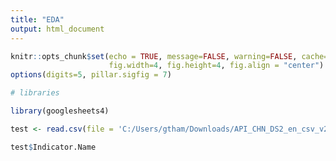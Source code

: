 ```yaml
---
title: "EDA"
output: html_document
---
```


```r
knitr::opts_chunk$set(echo = TRUE, message=FALSE, warning=FALSE, cache=TRUE, 
                      fig.width=4, fig.height=4, fig.align = "center")
options(digits=5, pillar.sigfig = 7)
```

```r
# libraries

library(googlesheets4)
```


```r
test <- read.csv(file = 'C:/Users/gtham/Downloads/API_CHN_DS2_en_csv_v2_3159698.csv')
```

```r
test$Indicator.Name
```




